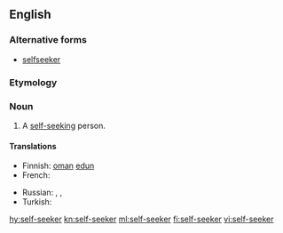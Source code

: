 ==English==

===Alternative forms===
* [[selfseeker]]

===Etymology===
{{prefix|self|seeker|lang=en}}

===Noun===
{{en-noun}}

# A [[self-seeking]] person.

====Translations====
{{trans-top|a self-seeking person}}
* Finnish: [[oma#Finnish|oman]] [[etu#Finnish|edun]] {{t+|fi|tavoittelija}}
* French: {{t-needed|fr}}
{{trans-mid}}
* Russian: {{t+|ru|рвач|m}}, {{t+|ru|шку́рник|m}}, {{t|ru|[[своекоры́стный]] [[челове́к]]|m}}
* Turkish: {{t+|tr|çıkarcı}}
{{trans-bottom}}

[[hy:self-seeker]]
[[kn:self-seeker]]
[[ml:self-seeker]]
[[fi:self-seeker]]
[[vi:self-seeker]]